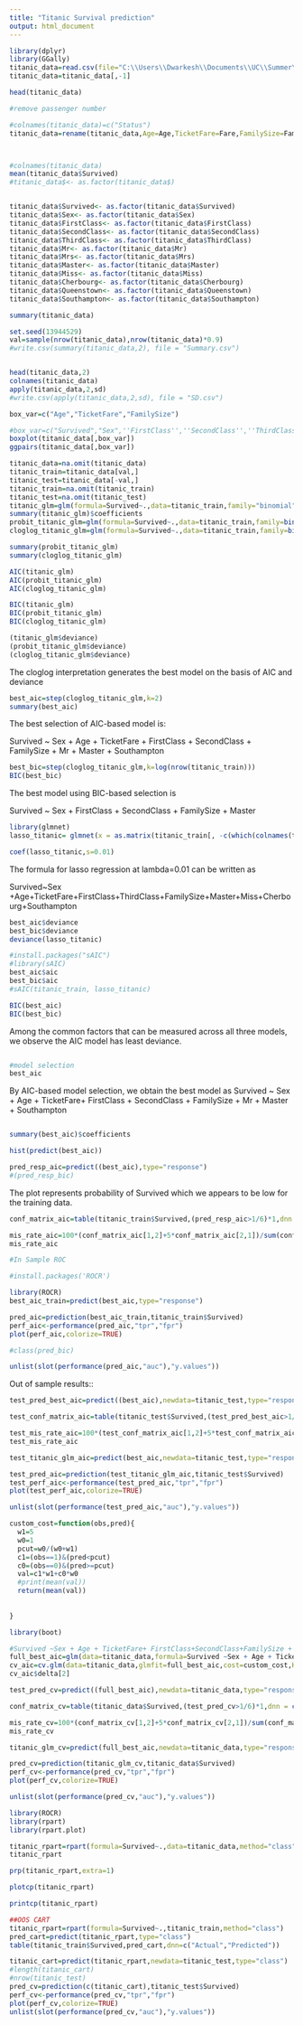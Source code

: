 ---
title: "Titanic Survival prediction"
output: html_document
---


```{r}
library(dplyr)
library(GGally)
titanic_data=read.csv(file="C:\\Users\\Dwarkesh\\Documents\\UC\\Summer\\BANA7046- Data Mining 1\\Week 7\\Titanic\\Main_Data.csv",header = T)
titanic_data=titanic_data[,-1]

head(titanic_data)

#remove passenger number

#colnames(titanic_data)=c("Status")
titanic_data=rename(titanic_data,Age=Age,TicketFare=Fare,FamilySize=Family_size,Survived=Survived,Sex=Sex,FirstClass=Pclass_1,SecondClass=Pclass_2,ThirdClass=Pclass_3,Mr=Title_1 ,Mrs=Title_2,Master=Title_3,Miss=Title_4,Cherbourg=Emb_1,Queenstown=Emb_2,Southampton=Emb_3)



#colnames(titanic_data)
mean(titanic_data$Survived)
#titanic_data$<- as.factor(titanic_data$)


titanic_data$Survived<- as.factor(titanic_data$Survived)
titanic_data$Sex<- as.factor(titanic_data$Sex)
titanic_data$FirstClass<- as.factor(titanic_data$FirstClass)
titanic_data$SecondClass<- as.factor(titanic_data$SecondClass)
titanic_data$ThirdClass<- as.factor(titanic_data$ThirdClass)
titanic_data$Mr<- as.factor(titanic_data$Mr)
titanic_data$Mrs<- as.factor(titanic_data$Mrs)
titanic_data$Master<- as.factor(titanic_data$Master)
titanic_data$Miss<- as.factor(titanic_data$Miss)
titanic_data$Cherbourg<- as.factor(titanic_data$Cherbourg)
titanic_data$Queenstown<- as.factor(titanic_data$Queenstown)
titanic_data$Southampton<- as.factor(titanic_data$Southampton)

summary(titanic_data)

set.seed(13944529)
val=sample(nrow(titanic_data),nrow(titanic_data)*0.9)
#write.csv(summary(titanic_data,2), file = "Summary.csv")


head(titanic_data,2)
colnames(titanic_data)
apply(titanic_data,2,sd)
#write.csv(apply(titanic_data,2,sd), file = "SD.csv")

box_var=c("Age","TicketFare","FamilySize")

#box_var=c("Survived","Sex",''FirstClass'',''SecondClass'',''ThirdClass'',''Mr'',''Mrs'',''Master'',''Miss'',''Cherbourg'',''Queenstown'',''Southampton'')
boxplot(titanic_data[,box_var])
ggpairs(titanic_data[,box_var])
```



```{r}
titanic_data=na.omit(titanic_data)
titanic_train=titanic_data[val,]
titanic_test=titanic_data[-val,]
titanic_train=na.omit(titanic_train)
titanic_test=na.omit(titanic_test)
titanic_glm=glm(formula=Survived~.,data=titanic_train,family="binomial")
summary(titanic_glm)$coefficients
probit_titanic_glm=glm(formula=Survived~.,data=titanic_train,family=binomial(link="probit"))
cloglog_titanic_glm=glm(formula=Survived~.,data=titanic_train,family=binomial(link="cloglog"))

summary(probit_titanic_glm)
summary(cloglog_titanic_glm)
```


```{r}
AIC(titanic_glm)
AIC(probit_titanic_glm)
AIC(cloglog_titanic_glm)

BIC(titanic_glm)
BIC(probit_titanic_glm)
BIC(cloglog_titanic_glm)
```


```{r}
(titanic_glm$deviance)
(probit_titanic_glm$deviance)
(cloglog_titanic_glm$deviance)

```
The cloglog interpretation generates the best model on the basis of AIC and deviance

```{r}

best_aic=step(cloglog_titanic_glm,k=2)
summary(best_aic)
```
The best selection of AIC-based model is:

Survived ~ Sex + Age + TicketFare + FirstClass + 
    SecondClass + FamilySize + Mr + Master + Southampton

```{r}
best_bic=step(cloglog_titanic_glm,k=log(nrow(titanic_train)))
BIC(best_bic)

```
The best model using BIC-based selection is 

Survived ~ Sex + FirstClass + SecondClass + FamilySize + Master

```{r}
library(glmnet)
lasso_titanic= glmnet(x = as.matrix(titanic_train[, -c(which(colnames(titanic_train)=='Survived'))]), y = titanic_train$Survived, alpha = 1,family="binomial",lambda=0.01)

coef(lasso_titanic,s=0.01)
```

The formula for lasso regression at lambda=0.01 can be written as

Survived~Sex +Age+TicketFare+FirstClass+ThirdClass+FamilySize+Master+Miss+Cherbourg+Southampton


```{r}
best_aic$deviance
best_bic$deviance
deviance(lasso_titanic)
```
```{r}
#install.packages("sAIC")
#library(sAIC)
best_aic$aic
best_bic$aic
#sAIC(titanic_train, lasso_titanic)
```


```{r}
BIC(best_aic)
BIC(best_bic)
```

Among the common factors that can be measured across all three models, we observe the AIC model has least deviance.


```{r}


```


```{r}

#model selection
best_aic
```
By AIC-based model selection, we obtain the best model as
Survived ~ Sex + Age + TicketFare+ FirstClass + SecondClass + 
    FamilySize + Mr + Master + Southampton


```{r}



```

```{r}
summary(best_aic)$coefficients

```
```{r}
hist(predict(best_aic))


```


```{r}

pred_resp_aic=predict((best_aic),type="response")
#(pred_resp_bic)
```
The plot represents probability of Survived which we appears to be low for the training data.

```{r}
conf_matrix_aic=table(titanic_train$Survived,(pred_resp_aic>1/6)*1,dnn = c("Actual","Predicted"))

mis_rate_aic=100*(conf_matrix_aic[1,2]+5*conf_matrix_aic[2,1])/sum(conf_matrix_aic)
mis_rate_aic
```


```{r}
#In Sample ROC

#install.packages('ROCR')
```
```{r}
library(ROCR)
best_aic_train=predict(best_aic,type="response")

pred_aic=prediction(best_aic_train,titanic_train$Survived)
perf_aic<-performance(pred_aic,"tpr","fpr")
plot(perf_aic,colorize=TRUE)

#class(pred_bic)
```


```{r}
unlist(slot(performance(pred_aic,"auc"),"y.values"))


```
Out of sample results::

```{r}
test_pred_best_aic=predict((best_aic),newdata=titanic_test,type="response")


```


```{r}

test_conf_matrix_aic=table(titanic_test$Survived,(test_pred_best_aic>1/6)*1,dnn = c("Actual","Predicted"))

test_mis_rate_aic=100*(test_conf_matrix_aic[1,2]+5*test_conf_matrix_aic[2,1])/sum(test_conf_matrix_aic)
test_mis_rate_aic

```

```{r}
test_titanic_glm_aic=predict(best_aic,newdata=titanic_test,type="response")

test_pred_aic=prediction(test_titanic_glm_aic,titanic_test$Survived)
test_perf_aic<-performance(test_pred_aic,"tpr","fpr")
plot(test_perf_aic,colorize=TRUE)

```


```{r}
unlist(slot(performance(test_pred_aic,"auc"),"y.values"))

custom_cost=function(obs,pred){
  w1=5
  w0=1
  pcut=w0/(w0+w1)
  c1=(obs==1)&(pred<pcut)
  c0=(obs==0)&(pred>=pcut)
  val=c1*w1+c0*w0
  #print(mean(val))
  return(mean(val))
  
  
}
```


```{r}
library(boot)

#Survived ~Sex + Age + TicketFare+ FirstClass+SecondClass+FamilySize + Mr + Master + Southampton
full_best_aic=glm(data=titanic_data,formula=Survived ~Sex + Age + TicketFare+ FirstClass+SecondClass+FamilySize + Mr + Master + Southampton,family = binomial(link="cloglog"))
cv_aic=cv.glm(data=titanic_data,glmfit=full_best_aic,cost=custom_cost,K=5)
cv_aic$delta[2]
```

```{r}
test_pred_cv=predict((full_best_aic),newdata=titanic_data,type="response")


```


```{r}

conf_matrix_cv=table(titanic_data$Survived,(test_pred_cv>1/6)*1,dnn = c("Actual","Predicted"))

mis_rate_cv=100*(conf_matrix_cv[1,2]+5*conf_matrix_cv[2,1])/sum(conf_matrix_cv)
mis_rate_cv

```

```{r}
titanic_glm_cv=predict(full_best_aic,newdata=titanic_data,type="response")

pred_cv=prediction(titanic_glm_cv,titanic_data$Survived)
perf_cv<-performance(pred_cv,"tpr","fpr")
plot(perf_cv,colorize=TRUE)

unlist(slot(performance(pred_cv,"auc"),"y.values"))


```

```{r}
library(ROCR)
library(rpart)
library(rpart.plot)

titanic_rpart=rpart(formula=Survived~.,data=titanic_data,method="class")
titanic_rpart


```


```{r}
prp(titanic_rpart,extra=1)

```
```{r}
plotcp(titanic_rpart)
```


```{r}

printcp(titanic_rpart)
```


```{r}
##OOS CART
titanic_rpart=rpart(formula=Survived~.,titanic_train,method="class")
pred_cart=predict(titanic_rpart,type="class")
table(titanic_train$Survived,pred_cart,dnn=c("Actual","Predicted"))

titanic_cart=predict(titanic_rpart,newdata=titanic_test,type="class")
#length(titanic_cart)
#nrow(titanic_test)
pred_cv=prediction(c(titanic_cart),titanic_test$Survived)
perf_cv<-performance(pred_cv,"tpr","fpr")
plot(perf_cv,colorize=TRUE)
unlist(slot(performance(pred_cv,"auc"),"y.values"))


```

